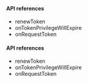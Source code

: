 <PlatformWrapper platform="electron">

<ProductWrapper notAllowed = "voice-calling">

#### API references
-   <Link target="_blank" to="{{global.API_REF_ELECTRON_ROOT}}/class_irtcengine.html#api_irtcengine_renewtoken">renewToken</Link>
-   <Link target="_blank" to="{{global.API_REF_ELECTRON_ROOT}}/class_irtcengineeventhandler.html#callback_irtcengineeventhandler_ontokenprivilegewillexpire">onTokenPrivilegeWillExpire</Link>
-   <Link target="_blank" to="{{global.API_REF_ELECTRON_ROOT}}/class_irtcengineeventhandler.html#callback_irtcengineeventhandler_onrequesttoken">onRequestToken</Link>

</ProductWrapper>

#### API references
-   <Link target="_blank" to="{{global.API_REF_ELECTRON_ROOT_VOICE_SDK}}/class_irtcengine.html#api_irtcengine_renewtoken">renewToken</Link>
-   <Link target="_blank" to="{{global.API_REF_ELECTRON_ROOT_VOICE_SDK}}/class_irtcengineeventhandler.html#callback_irtcengineeventhandler_ontokenprivilegewillexpire">onTokenPrivilegeWillExpire</Link>
-   <Link target="_blank" to="{{global.API_REF_ELECTRON_ROOT_VOICE_SDK}}/class_irtcengineeventhandler.html#callback_irtcengineeventhandler_onrequesttoken">onRequestToken</Link>



</PlatformWrapper>

